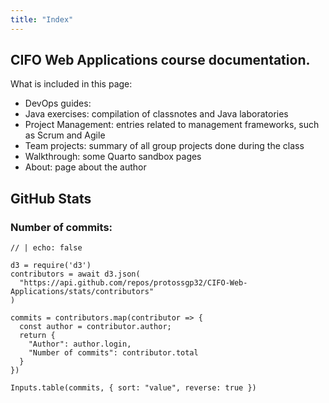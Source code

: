 ```yaml
---
title: "Index"
---
```


## CIFO Web Applications course documentation.

What is included in this page:

- DevOps guides:
- Java exercises: compilation of classnotes and Java laboratories
- Project Management: entries related to management frameworks, such as Scrum and Agile
- Team projects: summary of all group projects done during the class
- Walkthrough: some Quarto sandbox pages
- About: page about the author

## GitHub Stats
### Number of commits:
```ojs
// | echo: false

d3 = require('d3')
contributors = await d3.json(
  "https://api.github.com/repos/protossgp32/CIFO-Web-Applications/stats/contributors"
)

commits = contributors.map(contributor => {
  const author = contributor.author;
  return {
    "Author": author.login,
    "Number of commits": contributor.total
  }
})

Inputs.table(commits, { sort: "value", reverse: true })
```